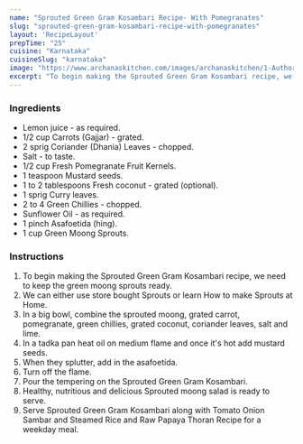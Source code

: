 ---
name: "Sprouted Green Gram Kosambari Recipe- With Pomegranates"
slug: "sprouted-green-gram-kosambari-recipe-with-pomegranates"
layout: 'RecipeLayout'
prepTime: "25"
cuisine: "Karnataka"
cuisineSlug: "karnataka"
image: "https://www.archanaskitchen.com/images/archanaskitchen/1-Author/Smitha_Kalluraya/SPROUTED_GREEN_GRAM_KOSAMBARI_1600.jpg"
excerpt: "To begin making the Sprouted Green Gram Kosambari recipe, we need to keep the green moong sprouts ready"
---

### Ingredients

- Lemon juice - as required.
- 1/2 cup Carrots (Gajjar) - grated.
- 2 sprig Coriander (Dhania) Leaves - chopped.
- Salt - to taste.
- 1/2 cup Fresh Pomegranate Fruit Kernels.
- 1 teaspoon Mustard seeds.
- 1 to 2 tablespoons Fresh coconut - grated (optional).
- 1 sprig Curry leaves.
- 2 to 4 Green Chillies - chopped.
- Sunflower Oil - as required.
- 1 pinch Asafoetida (hing).
- 1 cup Green Moong Sprouts.

### Instructions

1. To begin making the Sprouted Green Gram Kosambari recipe, we need to keep the green moong sprouts ready.
1. We can either use store bought Sprouts or learn How to make Sprouts at Home.
1. In a big bowl, combine the  sprouted moong, grated carrot, pomegranate, green chillies, grated coconut, coriander leaves, salt and lime.
1. In a tadka pan heat oil on medium flame and once it's hot add mustard seeds.
1. When they splutter, add in the asafoetida.
1. Turn off the flame.
1. Pour the tempering on the Sprouted Green Gram Kosambari.
1. Healthy, nutritious and delicious Sprouted moong salad is ready to serve.
1. Serve Sprouted Green Gram Kosambari along with Tomato Onion Sambar and Steamed Rice and Raw Papaya Thoran Recipe for a weekday meal.
